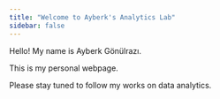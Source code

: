 ```yaml
---
title: "Welcome to Ayberk's Analytics Lab"
sidebar: false 
---
```


Hello! My name is Ayberk Gönülrazı.

This is my personal webpage.

Please stay tuned to follow my works on data analytics.
